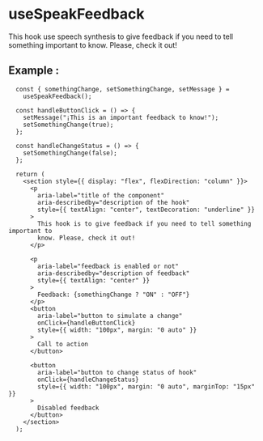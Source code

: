 
<Meta of={SpeakFeedback} />

# **useSpeakFeedback**

This hook use speech synthesis to give feedback if you need to tell something important to
        know. Please, check it out!

## **Example** :

```tsx
  const { somethingChange, setSomethingChange, setMessage } =
    useSpeakFeedback();

  const handleButtonClick = () => {
    setMessage("¡This is an important feedback to know!");
    setSomethingChange(true);
  };

  const handleChangeStatus = () => {
    setSomethingChange(false);
  };

  return (
    <section style={{ display: "flex", flexDirection: "column" }}>
      <p
        aria-label="title of the component"
        aria-describedby="description of the hook"
        style={{ textAlign: "center", textDecoration: "underline" }}
      >
        This hook is to give feedback if you need to tell something important to
        know. Please, check it out!
      </p>

      <p
        aria-label="feedback is enabled or not"
        aria-describedby="description of feedback"
        style={{ textAlign: "center" }}
      >
        Feedback: {somethingChange ? "ON" : "OFF"}
      </p>
      <button
        aria-label="button to simulate a change"
        onClick={handleButtonClick}
        style={{ width: "100px", margin: "0 auto" }}
      >
        Call to action
      </button>

      <button
        aria-label="button to change status of hook"
        onClick={handleChangeStatus}
        style={{ width: "100px", margin: "0 auto", marginTop: "15px" }}
      >
        Disabled feedback
      </button>
    </section>
  );
```